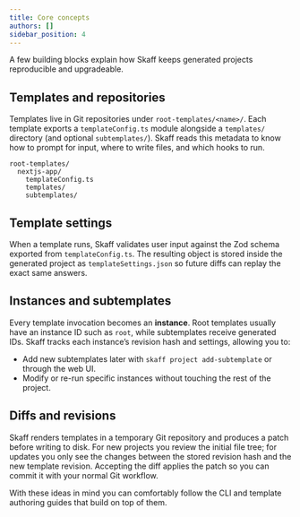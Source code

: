 ```yaml
---
title: Core concepts
authors: []
sidebar_position: 4
---
```


A few building blocks explain how Skaff keeps generated projects reproducible and upgradeable.

## Templates and repositories

Templates live in Git repositories under `root-templates/<name>/`. Each template exports a `templateConfig.ts` module alongside a `templates/` directory (and optional `subtemplates/`). Skaff reads this metadata to know how to prompt for input, where to write files, and which hooks to run.

```text
root-templates/
  nextjs-app/
    templateConfig.ts
    templates/
    subtemplates/
```

## Template settings

When a template runs, Skaff validates user input against the Zod schema exported from `templateConfig.ts`. The resulting object is stored inside the generated project as `templateSettings.json` so future diffs can replay the exact same answers.

## Instances and subtemplates

Every template invocation becomes an **instance**. Root templates usually have an instance ID such as `root`, while subtemplates receive generated IDs. Skaff tracks each instance’s revision hash and settings, allowing you to:

- Add new subtemplates later with `skaff project add-subtemplate` or through the web UI.
- Modify or re-run specific instances without touching the rest of the project.

## Diffs and revisions

Skaff renders templates in a temporary Git repository and produces a patch before writing to disk. For new projects you review the initial file tree; for updates you only see the changes between the stored revision hash and the new template revision. Accepting the diff applies the patch so you can commit it with your normal Git workflow.

With these ideas in mind you can comfortably follow the CLI and template authoring guides that build on top of them.
